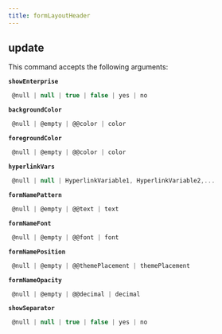 ```yaml
---
title: formLayoutHeader
---
```


## update

This command accepts the following arguments:

**`showEnterprise`**
```js filename="type"
 @null | null | true | false | yes | no
```
**`backgroundColor`**
```js filename="type"
 @null | @empty | @@color | color
```
**`foregroundColor`**
```js filename="type"
 @null | @empty | @@color | color
```
**`hyperlinkVars`**
```js filename="type"
 @null | null | HyperlinkVariable1, HyperlinkVariable2,...
```
**`formNamePattern`**
```js filename="type"
 @null | @empty | @@text | text
```
**`formNameFont`**
```js filename="type"
 @null | @empty | @@font | font
```
**`formNamePosition`**
```js filename="type"
 @null | @empty | @@themePlacement | themePlacement
```
**`formNameOpacity`**
```js filename="type"
 @null | @empty | @@decimal | decimal
```
**`showSeparator`**
```js filename="type"
 @null | null | true | false | yes | no
```

